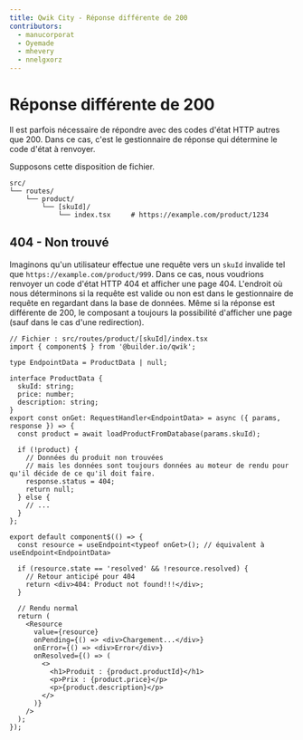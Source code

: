 ```yaml
---
title: Qwik City - Réponse différente de 200
contributors:
  - manucorporat
  - Oyemade
  - mhevery
  - nnelgxorz
---
```


# Réponse différente de 200

Il est parfois nécessaire de répondre avec des codes d'état HTTP autres que 200. Dans ce cas, c'est le gestionnaire de réponse qui détermine le code d'état à renvoyer.

Supposons cette disposition de fichier.

```
src/
└── routes/
    └── product/
        └── [skuId]/
            └── index.tsx     # https://example.com/product/1234
```

## 404 - Non trouvé

Imaginons qu'un utilisateur effectue une requête vers un `skuId` invalide tel que `https://example.com/product/999`. Dans ce cas, nous voudrions renvoyer un code d'état HTTP 404 et afficher une page 404. L'endroit où nous déterminons si la requête est valide ou non est dans le gestionnaire de requête en regardant dans la base de données. Même si la réponse est différente de 200, le composant a toujours la possibilité d'afficher une page (sauf dans le cas d'une redirection).

```tsx
// Fichier : src/routes/product/[skuId]/index.tsx
import { component$ } from '@builder.io/qwik';

type EndpointData = ProductData | null;

interface ProductData {
  skuId: string;
  price: number;
  description: string;
}
export const onGet: RequestHandler<EndpointData> = async ({ params, response }) => {
  const product = await loadProductFromDatabase(params.skuId);

  if (!product) {
    // Données du produit non trouvées
    // mais les données sont toujours données au moteur de rendu pour qu'il décide de ce qu'il doit faire.
    response.status = 404;
    return null;
  } else {
    // ...
  }
};

export default component$(() => {
  const resource = useEndpoint<typeof onGet>(); // équivalent à useEndpoint<EndpointData>

  if (resource.state == 'resolved' && !resource.resolved) {
    // Retour anticipé pour 404
    return <div>404: Product not found!!!</div>;
  }

  // Rendu normal
  return (
    <Resource
      value={resource}
      onPending={() => <div>Chargement...</div>}
      onError={() => <div>Error</div>}
      onResolved={() => (
        <>
          <h1>Produit : {product.productId}</h1>
          <p>Prix : {product.price}</p>
          <p>{product.description}</p>
        </>
      )}
    />
  );
});
```
